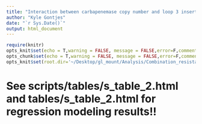 ```yaml
---
title: "Interaction between carbapenemase copy number and loop 3 insertions in ompK36"
author: "Kyle Gontjes"
date: "`r Sys.Date()`"
output: html_document
---
```

 
```r
require(knitr)
opts_knit$set(echo = T,warning = FALSE, message = FALSE,error=F,comment=NA)
opts_chunk$set(echo = T,warning = FALSE, message = FALSE,error=F,comment=NA)
opts_knit$set(root.dir='~/Desktop/gl_mount/Analysis/Combination_resistance/pre-intro-blbli-resistance-ms/')
```

# See scripts/tables/s_table_2.html and tables/s_table_2.html for regression modeling results!!